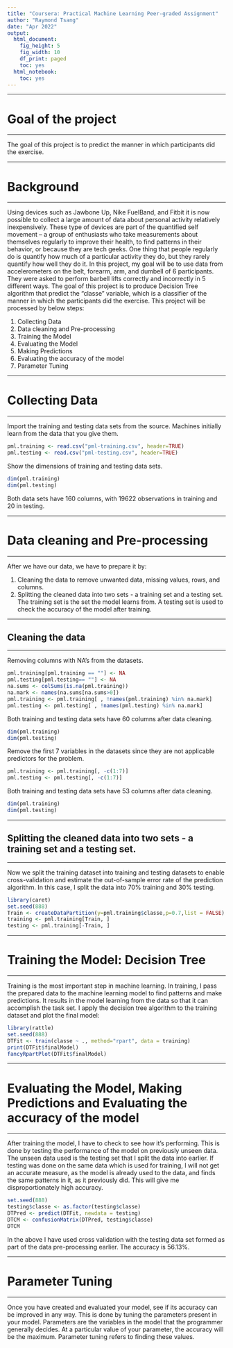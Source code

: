 ---
title: "Coursera: Practical Machine Learning Peer-graded Assignment"
author: "Raymond Tsang"
date: "Apr 2022"
output:
  html_document:
    fig_height: 5
    fig_width: 10
    df_print: paged
    toc: yes
  html_notebook:
    toc: yes
---


**********************
# Goal of the project
**********************

The goal of this project is to predict the manner in which participants did the exercise.

**********************
# Background
**********************
Using devices such as Jawbone Up, Nike FuelBand, and Fitbit it is now possible to collect a large amount of data about personal activity relatively inexpensively. These type of devices are part of the quantified self movement – a group of enthusiasts who take measurements about themselves regularly to improve their health, to find patterns in their behavior, or because they are tech geeks. One thing that people regularly do is quantify how much of a particular activity they do, but they rarely quantify how well they do it. In this project, my goal will be to use data from accelerometers on the belt, forearm, arm, and dumbell of 6 participants. They were asked to perform barbell lifts correctly and incorrectly in 5 different ways. The goal of this project is to produce Decision Tree algorithm that predict the "classe" variable, which is a classifier of the manner in which the participants did the exercise. This project will be processed by below steps:

  1) Collecting Data
  2) Data cleaning and Pre-processing
  3) Training the Model
  4) Evaluating the Model
  5) Making Predictions
  6) Evaluating the accuracy of the model
  7) Parameter Tuning

**********************
# Collecting Data
**********************
Import the training and testing data sets from the source. Machines initially learn from the data that you give them. 

```{r}
pml.training <- read.csv("pml-training.csv", header=TRUE)
pml.testing <- read.csv("pml-testing.csv", header=TRUE)
```

Show the dimensions of training and testing data sets.

```{r}
dim(pml.training)
dim(pml.testing)
```

Both data sets have 160 columns, with 19622 observations in training and 20 in testing.

**********************
# Data cleaning and Pre-processing
**********************

After we have our data, we have to prepare it by:

  1) Cleaning the data to remove unwanted data, missing values, rows, and columns.
  2) Splitting the cleaned data into two sets - a training set and a testing set. The training set is the set the model learns from. A testing set is used to check the accuracy of the model after training.

**********************
## Cleaning the data
**********************
Removing columns with NA's from the datasets.

```{r}
pml.training[pml.training == ""] <- NA
pml.testing[pml.testing== ""] <- NA
na.sums <- colSums(is.na(pml.training))
na.mark <- names(na.sums[na.sums>0])
pml.training <- pml.training[ , !names(pml.training) %in% na.mark]
pml.testing <- pml.testing[ , !names(pml.testing) %in% na.mark]
```

Both training and testing data sets have 60 columns after data cleaning. 

```{r}
dim(pml.training)
dim(pml.testing)
```

Remove the first 7 variables in the datasets since they are not applicable predictors for the problem.
```{r}
pml.training <- pml.training[, -c(1:7)]
pml.testing <- pml.testing[, -c(1:7)]
```

Both training and testing data sets have 53 columns after data cleaning.

```{r}
dim(pml.training)
dim(pml.testing)
```

**********************
## Splitting the cleaned data into two sets - a training set and a testing set.
**********************

Now we split the training dataset into training and testing datasets to enable cross-validation and estimate the out-of-sample error rate of the prediction algorithm. In this case, I split the data into 70% training and 30% testing. 

```{r}
library(caret)
set.seed(888)
Train <- createDataPartition(y=pml.training$classe,p=0.7,list = FALSE)
training <- pml.training[Train, ]
testing <- pml.training[-Train, ]
```


**********************
# Training the Model: Decision Tree
**********************
Training is the most important step in machine learning. In training, I pass the prepared data to the machine learning model to find patterns and make predictions. It results in the model learning from the data so that it can accomplish the task set. I apply the decision tree algorithm to the training dataset and plot the final model:

```{r}
library(rattle)
set.seed(888)
DTFit <- train(classe ~ ., method="rpart", data = training)
print(DTFit$finalModel)
fancyRpartPlot(DTFit$finalModel)
```

**********************
# Evaluating the Model, Making Predictions and Evaluating the accuracy of the model
**********************

After training the model, I have to check to see how it’s performing. This is done by testing the performance of the model on previously unseen data. The unseen data used is the testing set that I split the data into earlier. If testing was done on the same data which is used for training, I will not get an accurate measure, as the model is already used to the data, and finds the same patterns in it, as it previously did. This will give me disproportionately high accuracy. 

```{r}
set.seed(888)
testing$classe <- as.factor(testing$classe)
DTPred <- predict(DTFit, newdata = testing)
DTCM <- confusionMatrix(DTPred, testing$classe)
DTCM
```

In the above I have used cross validation with the testing data set formed as part of the data pre-processing earlier. The accuracy is 56.13%.

**********************
# Parameter Tuning
**********************
Once you have created and evaluated your model, see if its accuracy can be improved in any way. This is done by tuning the parameters present in your model. Parameters are the variables in the model that the programmer generally decides. At a particular value of your parameter, the accuracy will be the maximum. Parameter tuning refers to finding these values.

